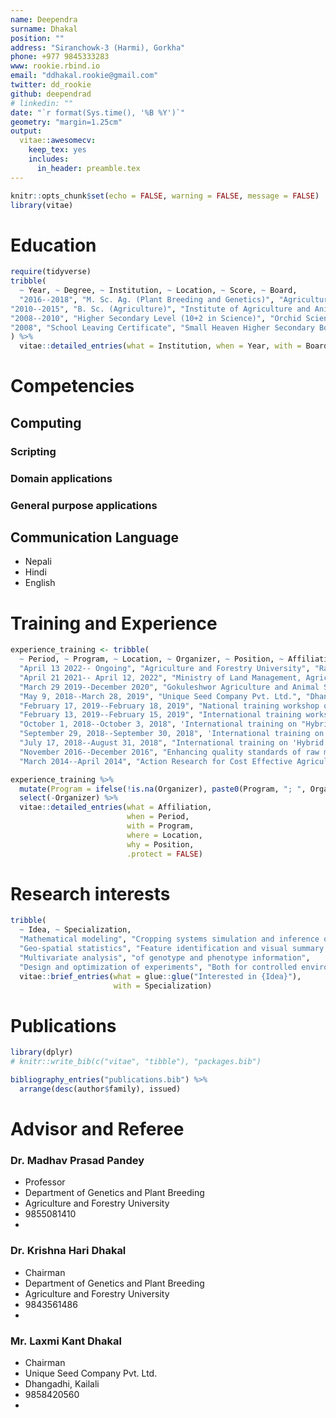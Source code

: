 ```yaml
---
name: Deependra
surname: Dhakal
position: ""
address: "Siranchowk-3 (Harmi), Gorkha"
phone: +977 9845333283
www: rookie.rbind.io
email: "ddhakal.rookie@gmail.com"
twitter: dd_rookie
github: deependrad
# linkedin: ""
date: "`r format(Sys.time(), '%B %Y')`"
geometry: "margin=1.25cm"
output: 
  vitae::awesomecv:
    keep_tex: yes
    includes:
      in_header: preamble.tex
---
```


```r
knitr::opts_chunk$set(echo = FALSE, warning = FALSE, message = FALSE)
library(vitae)

```

\bpicture
\includegraphics[width=5em]{Photo_pp.jpg}
\epicture

# Education

```r
require(tidyverse)
tribble(
  ~ Year, ~ Degree, ~ Institution, ~ Location, ~ Score, ~ Board,
  "2016--2018", "M. Sc. Ag. (Plant Breeding and Genetics)", "Agriculture and Forestry Campus, Rampur", "Chitwan", "First Division", "Agriculture and Forestry University",
"2010--2015", "B. Sc. (Agriculture)", "Institute of Agriculture and Animal Science", "Lamjung", "First Division", "Tribhuvan University",
"2008--2010", "Higher Secondary Level (10+2 in Science)", "Orchid Science College", "Chitwan", "First Division", "Higher Secondary Education Board",
"2008", "School Leaving Certificate", "Small Heaven Higher Secondary Boarding School", "Chitwan", "Distinction", "SLC Board"
) %>% 
  vitae::detailed_entries(what = Institution, when = Year, with = Board, where = Location, why = Score)

```

# Competencies

## Computing

### Scripting {-}

\begin{multicols}{2}
\begin{itemize}
\item Python, 
\item R, 
\item Bash,
\item Javascript,
\item Markdown,
\item \LaTeX,
\item HTML
\end{itemize}
\end{multicols}

### Domain applications {-}

\begin{multicols}{2}
\begin{itemize}
\item Crop modeling
\item DSSAT
\item GIS and spatial analysis
\item QGIS
\end{itemize}
\end{multicols}

### General purpose applications {-}

\begin{multicols}{2}
\begin{itemize}
\item ImageMagick,
\item Tesseract,
\item MS Word, MS Excel, VBscript,
\item Adobe Photoshop
\end{itemize}
\end{multicols}

## Communication Language

- Nepali
- Hindi
- English

# Training and Experience


```r

experience_training <- tribble(
  ~ Period, ~ Program, ~ Location, ~ Organizer, ~ Position, ~ Affiliation,
  "April 13 2022-- Ongoing", "Agriculture and Forestry University", "Rampur, Chitwan, Nepal", NA, "\\textit{Assistant Professor}", "Department of Genetics and Plant Breeding",
  "April 21 2021-- April 12, 2022", "Ministry of Land Management, Agriculture and Cooperative", "Pokhara, Kaski, Nepal", NA, "\\textit{Crop Development Officer}", "Seed Laboratory, Gandaki Province",
  "March 29 2019--December 2020", "Gokuleshwor Agriculture and Animal Science College", "Baitadi, Nepal", NA, "\\textit{Assistant Professor}", "Department of Plant Breeding and Genetics",
  "May 9, 2018--March 28, 2019", "Unique Seed Company Pvt. Ltd.", "Dhangadhi, Kailali, Nepal", NA, "\\textit{Crop Breeder}", "Crop Breeding and Research Division",
  "February 17, 2019--February 18, 2019", "National training workshop on 'Seed Quality and Productivity Enhancement Technologies in Lentil'", "Nepalgunj, Nepal", "Organized by: CIMMYT and NGLRP/NARC", NA, "representing Unique Seed Company Pvt. Ltd.",
  "February 13, 2019--February 15, 2019", "International training workshop on 'Hybrid Vegetable Seed Production and Marketing'", "Dang, Nepal", "Organized by: HRD/NARC, SEAN, CIMMYT and World Vegetable Center", NA, "representing Unique Seed Company Pvt. Ltd.", 
  "October 1, 2018--October 3, 2018", 'International training on "Hybrid Maize Seed Production and Marketing"', "Kathmandu, Nepal", "Organized by: CIMMYT", NA, "representing Unique Seed Company Pvt. Ltd.", 
  "September 29, 2018--September 30, 2018", 'International training on "Statistical Data Analysis"', "Kathmandu, Nepal", "Organized by: CIMMYT", NA, "representing Unique Seed Company Pvt. Ltd.", 
  "July 17, 2018--August 31, 2018", "International training on 'Hybrid Maize Comprehensive Technologies'", "Chitwan, Nepal", "Organized by: Yuan Longping High-Tech Agriculture Co. Ltd., Changsha, China and NMRP/NARC, Nepal", NA, "representing Unique Seed Company Pvt. Ltd.",
  "November 2016--December 2016", "Enhancing quality standards of raw milk: Validation of Good Manufacturing Practices(GMP) in the supply chain.", "Tanahun, Nepal", NA, "\\textit{Field Research Associate}", "FORWARD Nepal",
  "March 2014--April 2014", "Action Research for Cost Effective Agricultural Extension Services in 10 mid-hill districts of Nepal.", "Rukum, Nepal", NA, "\\textit{Enumerator}", "Nepal Development Research Institute")

experience_training %>% 
  mutate(Program = ifelse(!is.na(Organizer), paste0(Program, "; ", Organizer), Program)) %>% 
  select(-Organizer) %>% 
  vitae::detailed_entries(what = Affiliation,
                          when = Period,
                          with = Program,
                          where = Location,
                          why = Position, 
                          .protect = FALSE)

```

# Research interests

```r
tribble(
  ~ Idea, ~ Specialization,
  "Mathematical modeling", "Cropping systems simulation and inference on ecological data",
  "Geo-spatial statistics", "Feature identification and visual summary of data",
  "Multivariate analysis", "of genotype and phenotype information",
  "Design and optimization of experiments", "Both for controlled environments and without environmental control; Randomization based design and design search algorithms") %>% 
  vitae::brief_entries(what = glue::glue("Interested in {Idea}"),
                       with = Specialization)

```

\newpage

# Publications

```r
library(dplyr)
# knitr::write_bib(c("vitae", "tibble"), "packages.bib")

bibliography_entries("publications.bib") %>%
  arrange(desc(author$family), issued)

```


# Advisor and Referee

\bmulticols

\columnbreak

### Dr. Madhav Prasad Pandey {-}
  - Professor
  - Department of Genetics and Plant Breeding
  - Agriculture and Forestry University
  - 9855081410
  - \href{mailto:mppandey@afu.edu.np}{mppandey@afu.edu.np}

### Dr. Krishna Hari Dhakal {-}
  - Chairman
  - Department of Genetics and Plant Breeding
  - Agriculture and Forestry University
  - 9843561486
  - \href{mailto:khdhakal@afu.edu.np}{khdhakal@afu.edu.np}

\columnbreak

### Mr. Laxmi Kant Dhakal {-}
  - Chairman
  - Unique Seed Company Pvt. Ltd.
  - Dhangadhi, Kailali
  - 9858420560
  - \href{mailto:krishak14@gmail.com}{krishak14@gmail.com}

\emulticols

\vspace{1.5cm}
\parbox[t]{\textwidth}{
{\bfseries Declaration}\par

I hereby declare that, all the information stated above is true and genuine in my belief. I can dispense any and/or all of the mentioned works in verified form whenever demanded.
}
